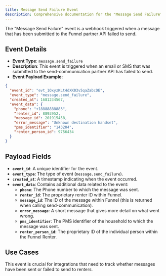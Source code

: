 ```yaml
---
title: Message Send Failure Event
description: Comprehensive documentation for the "Message Send Failure" webhook event, detailing its purpose, payload, and use cases for seamless integration within the Funnel Leasing platform.
---
```


The "Message Send Failure" event is a webhook triggered when a message that has been submitted to the Funnel partner API failed to send.

## Event Details

- **Event Type**: `message.send_failure`
- **Description**: This event is triggered when an email or SMS that was submitted to the send-communication partner API has failed to send.
- **Event Payload Example**:

```json
{
  "event_id": "evt_1OxyzKLt4dXK03v5qaZabcDE",
  "event_type": "message.send_failure",
  "created_at": 1681234567,
  "event_data": {
    "phone": "+18888888883", 
    "renter_id": 8893952, 
    "message_id": 201915458, 
    "error_message": "Unknown destination handset",
    "pms_identifier": "143204", 
    "renter_person_id": 9756434
  }
}
```

## Payload Fields

- **`event_id`**: A unique identifier for the event.
- **`event_type`**: The type of event (`message.send_failure`).
- **`created_at`**: A timestamp indicating when the event occurred.
- **`event_data`**: Contains additional data related to the event:
  - **`phone`**: The Phone number to which the message was sent.
  - **`renter_id`**: The proprietary renter ID within Funnel.
  - **`message_id`**: The ID of the message within Funnel (this is returned when calling send-communication).
  - **`error_message`**: A short message that gives more detail on what went wrong.
  - **`pms_identifier`**: The PMS identifier of the household to which the message was sent.
  - **`renter_person_id`**: The proprietary ID of the individual person within the Funnel Renter.

## Use Cases

This event is crucial for integrations that need to track whether messages have been sent or failed to send to renters.